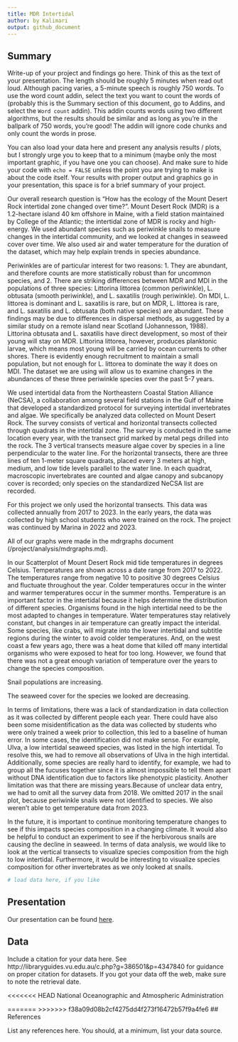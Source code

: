 ```yaml
---
title: MDR Intertidal
author: by Kalimari
output: github_document
---
```


## Summary

Write-up of your project and findings go here. 
Think of this as the text of your presentation. 
The length should be roughly 5 minutes when read out loud.
Although pacing varies, a 5-minute speech is roughly 750 words. 
To use the word count addin, select the text you want to count the words of (probably this is the 
Summary section of this document, go to Addins, and select the `Word count` addin).
This addin counts words using two different algorithms, but the results should be similar and as long as you're in the ballpark of 750 words, you're good! 
The addin will ignore code chunks and only count the words in prose.

You can also load your data here and present any analysis results / plots, but I strongly urge you to keep that to a minimum (maybe only the most important graphic, if you have one you can choose). 
And make sure to hide your code with  `echo = FALSE` unless the point you are trying to make is about the code itself.
Your results with proper output and graphics go in your presentation, this space is for a brief summary of your project.


Our overall research question is "How has the ecology of the Mount Desert Rock intertidal zone changed over time?". Mount Desert Rock (MDR) is a 1.2-hectare island 40 km offshore in Maine, with a field station maintained by College of the Atlantic; the intertidal zone of MDR is rocky and high-energy. We used abundant species such as periwinkle snails to measure changes in the intertidal community, and we looked at changes in seaweed cover over time. We also used air and water temperature for the duration of the dataset, which may help explain trends in species abundance.

Periwinkles are of particular interest for two reasons: 1. They are abundant, and therefore counts are more statistically robust than for uncommon species, and 2. There are striking differences between MDR and MDI in the populations of three species: Littorina littorea (common periwinkle), L. obtusata (smooth periwinkle), and L. saxatilis (rough periwinkle). On MDI, L. littorea is dominant and L. saxatilis is rare, but on MDR, L. littorea is rare, and L. saxatilis and L. obtusata (both native species) are abundant. These findings may be due to differences in dispersal methods, as suggested by a similar study on a remote island near Scotland (Johannesson, 1988). Littorina obtusata and L. saxatilis have direct development, so most of their young will stay on MDR. Littorina littorea, however, produces planktonic larvae, which means most young will be carried by ocean currents to other shores. There is evidently enough recruitment to maintain a small population, but not enough for L. littorea to dominate the way it does on MDI. The dataset we are using will allow us to examine changes in the abundances of these three periwinkle species over the past 5-7 years.

We used intertidal data from the Northeastern Coastal Station Alliance (NeCSA), a collaboration among several field stations in the Gulf of Maine that developed a standardized protocol for surveying intertidal invertebrates and algae. We specifically be analyzed data collected on Mount Desert Rock. The survey consists of vertical and horizontal transects collected through quadrats in the intertidal zone. The survey is conducted in the same location every year, with the transect grid marked by metal pegs drilled into the rock. The 3 vertical transects measure algae cover by species in a line perpendicular to the water line. For the horizontal transects, there are three lines of ten 1-meter square quadrats, placed every 3 meters at high, medium, and low tide levels parallel to the water line. In each quadrat, macroscopic invertebrates are counted and algae canopy and subcanopy cover is recorded; only species on the standardized NeCSA list are recorded.

For this project we only used the horizontal transects. This data was collected annually from 2017 to 2023. In the early years, the data was collected by high school students who were trained on the rock. The project was continued by Marina in 2022 and 2023. 

All of our graphs were made in the mdrgraphs document (/project/analysis/mdrgraphs.md). 

In our Scatterplot of Mount Desert Rock mid tide temperatures in degrees Celsius. Temperatures are shown across a date range from 2017 to 2022. The temperatures range from negative 10 to positive 30 degrees Celsius and fluctuate throughout the year. Colder temperatures occur in the winter and warmer temperatures occur in the summer months. Temperature is an important factor in the intertidal because it helps determine the distribution of different species. Organisms found in the high intertidal need to be the most adapted to changes in temperature. Water temperatures stay relatively constant, but changes in air temperature can greatly impact the interidal. Some species, like crabs, will migrate into the lower intertidal and subtitle regions during the winter to avoid colder temperatures. And, on the west coast a few years ago, there was a heat dome that killed off many intertidal organisms who were exposed to heat for too long. However, we found that there was not a great enough variation of temperature over the years to change the species composition.

Snail populations are increasing.

The seaweed cover for the species we looked are decreasing.


In terms of limitations, there was a lack of standardization in data collection as it was collected by different people each year. There could have also been some misidentification as the data was collected by students who were only trained a week prior to collection, this led to a baseline of human error. In some cases, the identification did not make sense. For example, Ulva, a low intertidal seaweed species, was listed in the high intertidal. To resolve this, we had to remove all observations of Ulva in the high intertidal. Additionally, some species are really hard to identify, for example, we had to group all the fucuses together since it is almost impossible to tell them apart without DNA identification due to factors like phenotypic plasticity. Another limitation was that there are missing years.Because of unclear data entry, we had to omit all the survey data from 2018. We omitted 2017 in the snail plot, because periwinkle snails were not identified to species. We also weren’t able to get temperature data from 2023.

In the future, it is important to continue monitoring temperature changes to see if this impacts species composition in a changing climate. It would also be helpful to conduct an experiment to see if the herbivorous snails are causing the decline in seaweed. In terms of data analysis, we would like to look at the vertical transects to visualize species composition from the high to low intertidal. Furthermore, it would be interesting to visualize species composition for other invertebrates as we only looked at snails.



```r
# load data here, if you like
```

## Presentation

Our presentation can be found [here](https://docs.google.com/presentation/d/1hcCbeBnJPDstauCd-XchuDcr6iWFrnO3oZpX9izKzj0/edit?usp=sharing).

## Data 

Include a citation for your data here. 
See http://libraryguides.vu.edu.au/c.php?g=386501&p=4347840 for guidance on proper citation for datasets. 
If you got your data off the web, make sure to note the retrieval date.

<<<<<<< HEAD
National Oceanographic and Atmospheric Administration

=======
>>>>>>> f38a09d08b2cf4275dd4f273f16472b57f9a4fe6
## References

List any references here. You should, at a minimum, list your data source.

